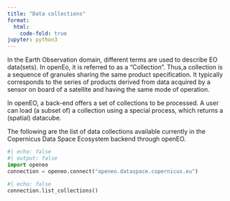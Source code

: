 ```yaml
---
title: "Data collections"
format:
  html:
    code-fold: true
jupyter: python3
---
```


In the Earth Observation domain, different terms are used to describe EO data(sets). In openEo, it is referred to as a "Collection". Thus,a collection is a sequence of granules sharing the same product specification. It typically corresponds to the series of products derived from data acquired by a sensor on board of a satellite and having the same mode of operation. 

In openEO, a back-end offers a set of collections to be processed.  A user can load (a subset of) a collection using a special process, which returns a (spatial) datacube. 

The following are the list of data collections available currently in the Copernicus Data Space Ecosystem backend through openEO.

```python
#| echo: false
#| output: false
import openeo
connection = openeo.connect("openeo.dataspace.copernicus.eu")

```
```python
#| echo: false
connection.list_collections()
```